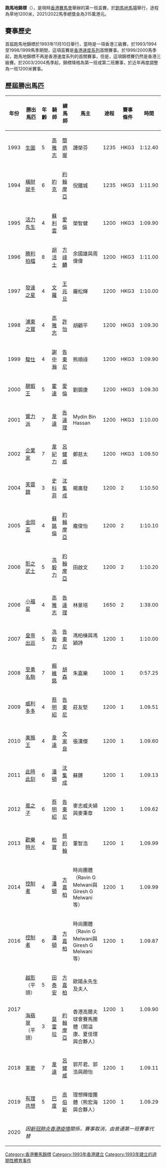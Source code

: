 '''跑馬地錦標'''（{{lang-en|Happy Valley Trophy}}），是現時[[香港賽馬會|香港賽馬會]]舉辦的第一班盃賽，於[[跑馬地馬場|跑馬地馬場]]舉行，途程為草地1200米，2021/2022馬季總獎金為315萬港元。

==賽事歷史==
首屆跑馬地錦標於1993年11月10日舉行，當時是一項香港三級賽，於1993/1994至1998/1999馬季期間，這項盃賽是[[香港速度系列|香港速度系列]]首關賽事。於1999/2000馬季起，跑馬地錦標不再是香港速度系列的首關賽事，但是，這項錦標賽仍然是香港三級賽。於2003/2004馬季起，錦標降格為第一班或第二班賽事，於近年再度調整為一班1200米賽事。

==歷屆勝出馬匹==
{| class = "wikitable"
!年份
!勝出馬匹
!年齡
!騎師
!練馬師
!馬主
!途程
!賽事條件
!時間
|-
| 1993
| [[生圖|生圖]]
| 5
| [[高雅志|高雅志]]
| [[簡炳墀|簡炳墀]]
| 譚榮芬
| 1235
| HKG3
| 1:12.40
|-
| 1994
| [[橫財就手|橫財就手]]
| 6
| [[約克_(騎師)|約克]]
| [[約翰摩亞|約翰摩亞]]
| 倪鐵城
| 1235
| HKG3
| 1:11.90
|-
| 1995
| [[活力先生|活力先生]]
| 4
| [[蘇利雲|蘇利雲]]
| [[愛倫|愛倫]]
| 榮智健
| 1200
| HKG3
| 1:09.90
|-
| 1996
| [[勝利拍檔|勝利拍檔]]
| 8
| [[胡活士|胡活士]]
| [[方祿麟|方祿麟]]
| 余國雄與周偉偉
| 1200
| HKG3
| 1:11.00
|-
| 1997
| [[發達之星|發達之星]]
| 4
| [[文羅|文羅]]
| [[王兆旦|王兆旦]]
| 羅松輝
| 1200
| HKG3
| 1:10.00
|-
| 1998
| [[浦東之寶|浦東之寶]]
| 4
| [[高雅志|高雅志]]
| [[許怡|許怡]]
| 胡顧平
| 1200
| HKG3
| 1:09.30
|-
| 1999
| [[駿仕|駿仕]]
| 4
| [[謝中瀚|謝中瀚]]
| [[告東尼|告東尼]]
| 熊順祿
| 1200
| HKG3
| 1:09.90
|-
| 2000
| [[靚蝦王|靚蝦王]]
| 5
| [[霍達_(騎師)|霍達]]
| [[愛倫|愛倫]]
| 劉錫康
| 1200
| HKG3
| 1:09.30
|-
| 2001
| [[實力派_(馬匹)|實力派]]
| 7
| [[韋達_(賽馬)|韋達]]
| [[告達理|告達理]]
| Mydin Bin Hassan
| 1200
| HKG3
| 1:10.00
|-
| 2002
| [[企業家_(馬匹)|企業家]]
| 7
| [[韋紀力|韋紀力]]
| [[呂健威|呂健威]]
| 鄭慈太
| 1200
| HKG3
| 1:09.50
|-
| 2004
| [[芙蓉鎮_(馬匹)|芙蓉鎮]]
| 3
| [[史科菲|史科菲]]
| [[沈集成|沈集成]]
| 楊廣發
| 1200
| 2
| 1:10.50
|-
| 2005
| [[金岡盃|金岡盃]]
| 4
| [[蘇銘倫|蘇銘倫]]
| [[約翰摩亞|約翰摩亞]]
| 龐俊怡
| 1200
| 2
| 1:10.10
|-
| 2006
| [[影之武士|影之武士]]
| 5
| [[冼毅力|冼毅力]]
| [[約翰摩亞|約翰摩亞]]
| 田啟文
| 1200
| 2
| 1:10.20
|-
| 2006
| [[小福星|小福星]]
| 4
| [[高雅志|高雅志]]
| [[告達理|告達理]]
| 林景培
| 1650
| 2
| 1:39.00
|-
| 2007
| [[皇帝出巡|皇帝出巡]]
| 5
| [[冼毅力|冼毅力]]
| [[告東尼|告東尼]]
| 馮柏棟與馮穎詩
| 1200
| 1
| 1:10.00
|-
| 2008
| [[至勇名駒|至勇名駒]]
| 7
| [[賴維銘|賴維銘]]
| [[胡森|胡森]]
| 朱嘉樂
| 1000
| 1
| 0:57.25
|-
| 2009
| [[威利多多|威利多多]]
| 4
| [[蔡明紹|蔡明紹]]
| [[告東尼|告東尼]]
| 莊友堅
| 1200
| 1
| 1.09.51
|-
| 2010
| [[美猴王_(馬)|美猴王]]
| 4
| [[韋達_(騎師)|韋達]]
| [[文家良|文家良]]
| 張漢傑
| 1200
| 1
| 1.09.60
|-
| 2011
| [[此時此刻_(馬)|此時此刻]]
| 6
| [[潘頓|潘頓]]
| [[沈集成|沈集成]]
| 蘇鏘
| 1200
| 1
| 1.09.13
|-
| 2012
| [[風之子|風之子]]
| 6
| [[蔡明紹|蔡明紹]]
| [[告東尼|告東尼]]
| 麥志威夫婦與麥秉章
| 1200
| 1
| 1.09.62
|-
| 2013
| [[歡樂時光_(馬)|歡樂時光]]
| 4
| [[柏寶|柏寶]]
| [[蔡約翰|蔡約翰]]
| 董智浩
| 1200
| 1
| 1.09.99
|-
| 2014
| [[控制者|控制者]]
| 4
| [[潘頓|潘頓]]
| [[方嘉柏|方嘉柏]]
| 時尚團體（Ravin G Melwani與Giresh G Melwani等）
| 1200
| 1
| 1.09.99
|-
| 2016
| [[控制者|控制者]]
| 6
| [[潘頓|潘頓]]
| [[方嘉柏|方嘉柏]]
| 時尚團體（Ravin G Melwani與Giresh G Melwani等）
| 1200
| 1
| 1.09.87
|-
| rowspan=2|2017
| [[越影|越影]]（平頭）
| 5
| [[田泰安|田泰安]]
| [[方嘉柏|方嘉柏]]
| 歐陽永先生及夫人
| rowspan=2|1200
| rowspan=2|1
| rowspan=2|1.09.90
|-
| [[海翡翠_(馬)|海翡翠]]（平頭）
| 3
| [[莫雷拉|莫雷拉]]
| [[約翰摩亞|約翰摩亞]]
| 香港高爾夫球會賽馬團體（關溢康、夏佳理與合夥人）
|-
| 2018
| [[軍歌_(馬)|軍歌]]
| 7
| [[韋達|韋達]]
| [[呂健威|呂健威]]
| 郭芹君、郭浩與趙怡
| 1200
| 1
| 1.09.11
|-
| 2019
| [[有理共想|有理共想]]
| 5
| [[巴度|巴度]]
| [[高伯新|高伯新]]
| 理想輝煌團體（熊宏海與合夥人）
| 1200
| 1
| 1.09.29
|-
| 2020
|colspan="9" |''因[[新冠肺炎香港疫情|新冠肺炎香港疫情]]關係，賽事取消，由普通第一班賽事代替''
|}
{{香港主要賽馬錦標}}
[[Category:香港賽馬錦標|Category:香港賽馬錦標]]
[[Category:1993年香港建立|Category:1993年香港建立]]
[[Category:1993年建立的週期性體育事件|Category:1993年建立的週期性體育事件]]